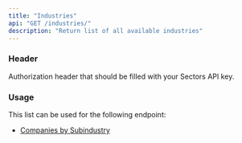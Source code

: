 ```yaml
---
title: "Industries"
api: "GET /industries/"
description: "Return list of all available industries"
---
```


### Header

<ParamField header="Authorization" type="string" required>
  Authorization header that should be filled with your Sectors API key.
</ParamField>

### Usage

This list can be used for the following endpoint:

- [Companies by Subindustry](./companies-subindustry)
